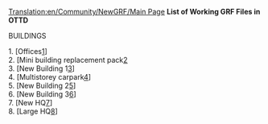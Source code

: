 [[Translation:en/Community/NewGRF/Main Page]]
'''List of Working GRF Files in OTTD'''

BUILDINGS

1. [Offices[http://www.bornacorn.com/Offices.zip]]<br>
2. [Mini building replacement pack[http://www.bornacorn.com/brp.zip]<br>
3. [New Building 1[http://www.bornacorn.com/newoffice3.zip]]<br>
4. [Multistorey carpark[http://www.bornacorn.com/mscp.rar]]<br>
5. [New Building 2[http://www.bornacorn.com/office.zip]]<br>
6. [New Building 3[http://www.bornacorn.com/newofficebuilding.zip]]<br>
7. [New HQ[http://www.bornacorn.com/newhq.rar]]<br>
8. [Large HQ[http://www.bornacorn.com/bighq.rar]]<br>